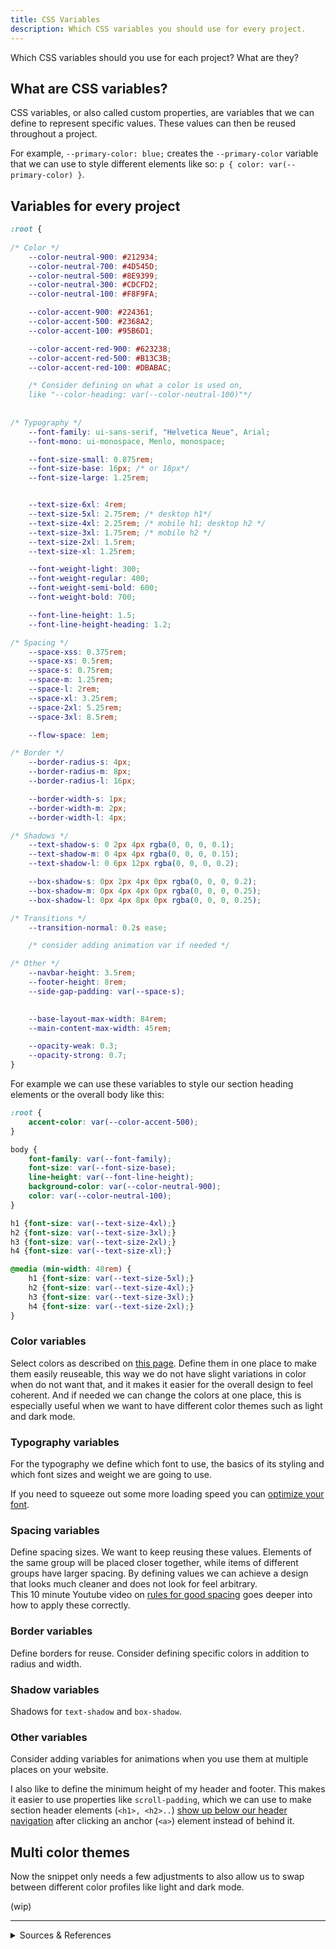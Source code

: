 ```yaml
---
title: CSS Variables
description: Which CSS variables you should use for every project.
---
```


Which CSS variables should you use for each project? What are they?

## What are CSS variables?

CSS variables, or also called custom properties, are variables that we can define to represent specific values. These values can then be reused throughout a project.

For example, `--primary-color: blue;` creates the `--primary-color` variable that we can use to style different elements like so: `p { color: var(--primary-color) }`.

## Variables for every project

```css
:root {
    
/* Color */
    --color-neutral-900: #212934;
    --color-neutral-700: #4D545D;
    --color-neutral-500: #8E9399;
    --color-neutral-300: #CDCFD2;
    --color-neutral-100: #F8F9FA;

    --color-accent-900: #224361;
    --color-accent-500: #2368A2;
    --color-accent-100: #95B6D1;

    --color-accent-red-900: #623238;
    --color-accent-red-500: #B13C3B;
    --color-accent-red-100: #DBABAC;

    /* Consider defining on what a color is used on,
    like "--color-heading: var(--color-neutral-100)"*/
 
    
/* Typography */
    --font-family: ui-sans-serif, "Helvetica Neue", Arial;
    --font-mono: ui-monospace, Menlo, monospace;

    --font-size-small: 0.875rem;
    --font-size-base: 16px; /* or 18px*/
    --font-size-large: 1.25rem;


    --text-size-6xl: 4rem;
    --text-size-5xl: 2.75rem; /* desktop h1*/
    --text-size-4xl: 2.25rem; /* mobile h1; desktop h2 */
    --text-size-3xl: 1.75rem; /* mobile h2 */
    --text-size-2xl: 1.5rem;
    --text-size-xl: 1.25rem;

    --font-weight-light: 300;
    --font-weight-regular: 400;
    --font-weight-semi-bold: 600;
    --font-weight-bold: 700;

    --font-line-height: 1.5;
    --font-line-height-heading: 1.2;

/* Spacing */
    --space-xss: 0.375rem;
    --space-xs: 0.5rem;
    --space-s: 0.75rem;
    --space-m: 1.25rem;
    --space-l: 2rem;
    --space-xl: 3.25rem;
    --space-2xl: 5.25rem;
    --space-3xl: 8.5rem;

    --flow-space: 1em;

/* Border */
    --border-radius-s: 4px;
    --border-radius-m: 8px;
    --border-radius-l: 16px;

    --border-width-s: 1px;
    --border-width-m: 2px;
    --border-width-l: 4px;

/* Shadows */
    --text-shadow-s: 0 2px 4px rgba(0, 0, 0, 0.1);
    --text-shadow-m: 0 4px 4px rgba(0, 0, 0, 0.15);
    --text-shadow-l: 0 6px 12px rgba(0, 0, 0, 0.2);

    --box-shadow-s: 0px 2px 4px 0px rgba(0, 0, 0, 0.2);
    --box-shadow-m: 0px 4px 4px 0px rgba(0, 0, 0, 0.25);
    --box-shadow-l: 0px 4px 8px 0px rgba(0, 0, 0, 0.25);

/* Transitions */
    --transition-normal: 0.2s ease;

    /* consider adding animation var if needed */

/* Other */
    --navbar-height: 3.5rem;
    --footer-height: 8rem;
    --side-gap-padding: var(--space-s);

    
    --base-layout-max-width: 84rem;
    --main-content-max-width: 45rem;

    --opacity-weak: 0.3;
    --opacity-strong: 0.7;
}
```

For example we can use these variables to style our section heading elements or the overall body like this:

```css
:root {
    accent-color: var(--color-accent-500);
}

body {
    font-family: var(--font-family);
    font-size: var(--font-size-base);
    line-height: var(--font-line-height);
    background-color: var(--color-neutral-900);
    color: var(--color-neutral-100);
}

h1 {font-size: var(--text-size-4xl);}
h2 {font-size: var(--text-size-3xl);}
h3 {font-size: var(--text-size-2xl);}
h4 {font-size: var(--text-size-xl);}

@media (min-width: 48rem) {
    h1 {font-size: var(--text-size-5xl);}
    h2 {font-size: var(--text-size-4xl);}
    h3 {font-size: var(--text-size-3xl);}
    h4 {font-size: var(--text-size-2xl);}
}
```

### Color variables

Select colors as described on [this page](/visual-design/colors). Define them in one place to make them easily reuseable, this way we do not have slight variations in color when do not want that, and it makes it easier for the overall design to feel coherent. And if needed we can change the colors at one place, this is especially useful when we want to have different color themes such as light and dark mode.

### Typography variables

For the typography we define which font to use, the basics of its styling and which font sizes and weight we are going to use.

If you need to squeeze out some more loading speed you can [optimize your font](https://byteofdev.com/posts/speed-up-font-loading/). 

### Spacing variables

Define spacing sizes. We want to keep reusing these values. Elements of the same group will be placed closer together, while items of different groups have larger spacing. By defining values we can achieve a design that looks much cleaner and does not look for feel arbitrary.  
This 10 minute Youtube video on [rules for good spacing](https://youtu.be/9ElrcTtAxzA) goes deeper into how to apply these correctly.

### Border variables

Define borders for reuse. Consider defining specific colors in addition to radius and width.

### Shadow variables

Shadows for `text-shadow` and `box-shadow`.

### Other variables

Consider adding variables for animations when you use them at multiple places on your website.

I also like to define the minimum height of my header and footer. This makes it easier to use properties like `scroll-padding`, which we can use to make section header elements (`<h1>, <h2>..`) [show up below our header navigation](https://dev.to/einlinuus/fixed-navigations-and-sections-here-is-scroll-padding-25nb) after clicking an anchor (`<a>`) element instead of behind it.

## Multi color themes

Now the snippet only needs a few adjustments to also allow us to swap between different color profiles like light and dark mode.

(wip)

---

<details>

<summary>Sources & References</summary>

- On media queries:
    - Kevin Powell on respinsive web design: https://youtu.be/x4u1yp3Msao
    - Kevin Powell on using media queries and container queries: https://youtu.be/2rlWBZ17Wes
    - MDN docs on media queries: https://developer.mozilla.org/en-US/docs/Web/CSS/CSS_media_queries/Using_media_queries
- CSS variables as used in the Starlight project on Github: https://github.com/withastro/starlight/blob/main/packages/starlight/style/props.css
- Kevin Powell general styling variables example on Astro blog project: https://youtu.be/Thudicbgqtg?t=1163
- On how to use spacing variables well for good spacing: https://youtu.be/9ElrcTtAxzA

</details>